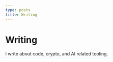 ```yaml
---
type: posts
title: Writing
---
```


# Writing

I write about code, <span className="dark:text-orange-600">crypto</span>, and AI related tooling.